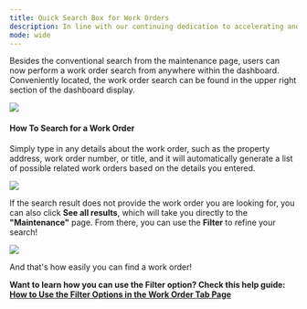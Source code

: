 ---
title: Quick Search Box for Work Orders
description: In line with our continuing dedication to accelerating and simplifying navigation within the Latchel dashboard, we've enhanced the work order search functionality.
mode: wide
---

Besides the conventional search from the maintenance page, users can now perform a work order search from anywhere within the dashboard. Conveniently located, the work order search can be found in the upper right section of the dashboard display.
<Frame>
  <img src="/images/rtaImage-522.jpg"/>
</Frame>

####  **How To Search for a Work Order**

Simply type in any details about the work order, such as the property address, work order number, or title, and it will automatically generate a list of possible related work orders based on the details you entered.

<Frame>
  <img src="/images/rtaImage-523.jpg"/>
</Frame>

If the search result does not provide the work order you are looking for, you can also click **See all results**, which will take you directly to the **"Maintenance"** page. From there, you can use the **Filter** to refine your search!

<Frame>
  <img src="/images/rtaImage-524.jpg"/>
</Frame>

And that's how easily you can find a work order!

**Want to learn how you can use the Filter option? Check this help guide: [How to Use the Filter Options in the Work Order Tab Page](/s/topic/0TO5e000000h9wqGAA/How-to-Use-the-Filter-Options-in-the-Work-Order-Tab-Page)**
